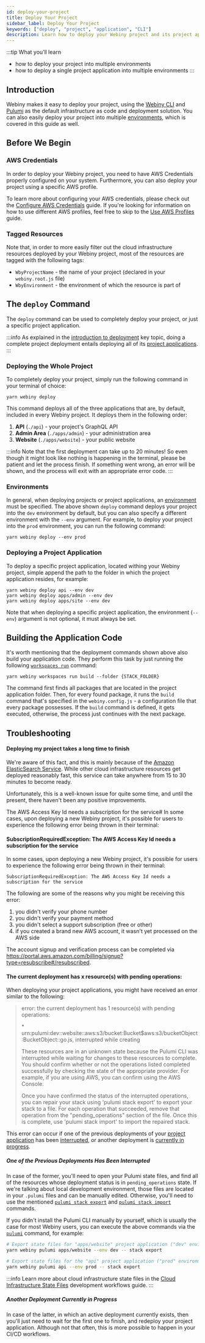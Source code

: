 ```yaml
---
id: deploy-your-project
title: Deploy Your Project
sidebar_label: Deploy Your Project
keywords: ["deploy", "project", "application", "CLI"]
description: Learn how to deploy your Webiny project and its project applications, using the Webiny CLI.
---
```


:::tip What you’ll learn
- how to deploy your project into multiple environments
- how to deploy a single project application into multiple environments
:::

## Introduction

Webiny makes it easy to deploy your project, using the [Webiny CLI](/docs/key-topics/webiny-cli) and [Pulumi](/docs/key-topics/deployment/iac-with-pulumi) as the default infrastructure as code and deployment solution. You can also easily deploy your project into multiple [environments](/docs/key-topics/deployment/environments), which is covered in this guide as well.

## Before We Begin
### AWS Credentials
In order to deploy your Webiny project, you need to have AWS Credentials properly configured on your system. Furthermore, you can also deploy your project using a specific AWS profile.

To learn more about configuring your AWS credentials, please check out the [Configure AWS Credentials](/docs/how-to-guides/deployment/aws/configure-aws-credentials) guide. If you're looking for information on how to use different AWS profiles, feel free to skip to the [Use AWS Profiles](/docs/how-to-guides/deployment/aws/use-aws-profiles) guide.

### Tagged Resources

Note that, in order to more easily filter out the cloud infrastructure resources deployed by your Webiny project, most of the resources are tagged with the following tags:

- `WbyProjectName` - the name of your project (declared in your `webiny.root.js` file)
- `WbyEnvironment` - the environment of which the resource is part of


## The `deploy` Command

The `deploy` command can be used to completely deploy your project, or just a specific project application.

:::info
As explained in the [introduction to deployment](/docs/key-topics/deployment/introduction) key topic, doing a complete project deployment entails deploying all of its [project applications](/docs/key-topics/project-organization/project-applications-and-packages).
:::

### Deploying the Whole Project
To completely deploy your project, simply run the following command in your terminal of choice:

```
yarn webiny deploy
```

This command deploys all of the three applications that are, by default, included in every Webiny project. It deploys them in the following order:

<!-- vale off -->
1. **API** (`./api`) - your project's GraphQL API
2. **Admin Area** (`./apps/admin`) - your administration area
3. **Website** (`./apps/website`) - your public website
<!-- vale on -->

:::info
Note that the first deployment can take up to 20 minutes! So even though it might look like nothing is happening in the terminal, please be patient and let the process finish. If something went wrong, an error will be shown, and the process will exit with an appropriate error code.
:::

### Environments
In general, when deploying projects or project applications, an [environment](/docs/key-topics/deployment/environments) must be specified. The above shown `deploy` command deploys your project into the `dev` environment by default, but you can also specify a different environment with the `--env` argument. For example, to deploy your project into the `prod` environment, you can run the following command:

```
yarn webiny deploy --env prod
```

### Deploying a Project Application

To deploy a specific project application, located withing your Webiny project, simple append the path to the folder in which the project application resides, for example:

```
yarn webiny deploy api --env dev
yarn webiny deploy apps/admin --env dev
yarn webiny deploy apps/site --env dev
```

Note that when deploying a specific project application, the environment (`--env`) argument is not optional, it must always be set.

## Building the Application Code

It's worth mentioning that the deployment commands shown above also build your application code. They perform this task by just running the following [`workspaces run`](/docs/how-to-guides/webiny-cli/working-with-workspaces) command:

```
yarn webiny workspaces run build --folder {STACK_FOLDER}
```

The command first finds all packages that are located in the project application folder. Then, for every found package, it runs the `build` command that's specified in the `webiny.config.js` - a configuration file that every package possesses. If the `build` command is defined, it gets executed, otherwise, the process just continues with the next package.

## Troubleshooting

#### Deploying my project takes a long time to finish

We're aware of this fact, and this is mainly because of the [Amazon ElasticSearch Service](https://aws.amazon.com/elasticsearch-service/). While other cloud infrastructure resources get deployed reasonably fast, this service can take anywhere from 15 to 30 minutes to become ready.

Unfortunately, this is a well-known issue for quite some time, and until the present, there haven't been any positive improvements.

The AWS Access Key Id needs a subscription for the service#
In some cases, upon deploying a new Webiny project, it's possible for users to experience the following error being thrown in their terminal:

#### SubscriptionRequiredException: The AWS Access Key Id needs a subscription for the service

In some cases, upon deploying a new Webiny project, it's possible for users to experience the following error being thrown in their terminal:

```
SubscriptionRequiredException: The AWS Access Key Id needs a subscription for the service
```

The following are some of the reasons why you might be receiving this error:

1. you didn't verify your phone number
2. you didn't verify your payment method
3. you didn't select a support subscription (free or other)
4. if you created a brand new AWS account, it wasn't yet processed on the AWS side

The account signup and verification process can be completed via https://portal.aws.amazon.com/billing/signup?type=resubscribe#/resubscribed.

#### The current deployment has x resource(s) with pending operations:

When deploying your project applications, you might have received an error similar to the following:

> error: the current deployment has 1 resource(s) with pending operations:
>
> \* urn:pulumi:dev::website::aws:s3/bucket:Bucket$aws:s3/bucketObject:BucketObject::go.js, interrupted while creating
>
> These resources are in an unknown state because the Pulumi CLI was interrupted while
> waiting for changes to these resources to complete. You should confirm whether or not the
> operations listed completed successfully by checking the state of the appropriate provider.
> For example, if you are using AWS, you can confirm using the AWS Console.
>
> Once you have confirmed the status of the interrupted operations, you can repair your stack
> using 'pulumi stack export' to export your stack to a file. For each operation that succeeded,
> remove that operation from the "pending_operations" section of the file. Once this is complete,
> use 'pulumi stack import' to import the repaired stack.

This error can occur if one of the previous deployments of your [project application](/docs/key-topics/project-organization/project-applications-and-packages) has been [interrupted](/docs/how-to-guides/deployment/deploy-your-project#one-of-the-previous-deployments-has-been-interrupted), or another deployment is [currently in progress](/docs/how-to-guides/deployment/deploy-your-project#another-deployment-currently-in-progress).

##### One of the Previous Deployments Has Been Interrupted
In case of the former, you'll need to open your Pulumi state files, and find all of the resources whose deployment status is in `pending_operations` state. If we're talking about local development environment, those files are located in your `.pulumi` files and can be manually edited. Otherwise, you'll need to use the mentioned [`pulumi stack export`](https://www.pulumi.com/docs/reference/cli/pulumi_stack_export/) and [`pulumi stack import`](https://www.pulumi.com/docs/reference/cli/pulumi_import/) commands.

If you didn't install the Pulumi CLI manually by yourself, which is usually the case for most Webiny users, you can execute the above commands via the [`pulumi`](/docs/how-to-guides/deployment/execute-pulumi-commands) command, for example:

```bash
# Export state files for "apps/website" project application ("dev" environment).
yarn webiny pulumi apps/website --env dev -- stack export

# Export state files for the "api" project application ("prod" environment).
yarn webiny pulumi api --env prod -- stack export
```

:::info
Learn more about cloud infrastructure state files in the [Cloud Infrastructure State Files](#) development workflows guide.
:::

##### Another Deployment Currently in Progress
In case of the latter, in which an active deployment currently exists, then you'll just need to wait for the first one to finish, and redeploy your project application. Although not that often, this is more possible to happen in your CI/CD workflows.
